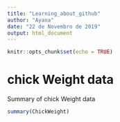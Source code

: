 ```yaml
---
title: "Learning_about_github"
author: "Ayana"
date: "22 de Novembro de 2019"
output: html_document
---
```


```r
knitr::opts_chunk$set(echo = TRUE)
```


# chick Weight data

Summary of chick Weight data

``` r
summary(ChickWeight)
```




